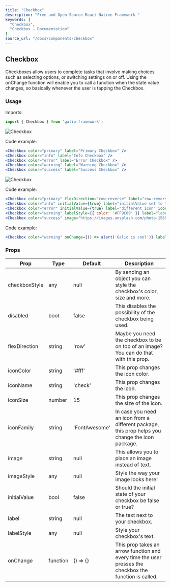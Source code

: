 ```yaml
---
title: "Checkbox"
description: "Free and Open Source React Native Framework "
keywords: [
  "Checkbox",
  "Checkbox – Documentation"
]
source_url: "/docs/components/checkbox"
---
```


## Checkbox

Checkboxes allow users to complete tasks that involve making choices such as selecting options, or switching settings on or off. Using the onChange function will enable you to call a function when the state value changes, so basically whenever the user is tapping the Checkbox.

### Usage

Imports:

```jsx
import { Checkbox } from 'galio-framework';
```

![Checkbox](/img/docs/checkbox/checkbox_simple.png)

Code example:

```jsx
<Checkbox color="primary" label="Primary Checkbox" />
<Checkbox color="info" label="Info Checkbox" />
<Checkbox color="error" label="Error Checkbox" />
<Checkbox color="warning" label="Warning Checkbox" />
<Checkbox color="success" label="Success Checkbox" />
```

![Checkbox](/img/docs/checkbox/checkbox_advanced.png)

Code example:

```jsx
<Checkbox color="primary" flexDirection="row-reverse" label="row-reverse checkbox" />
<Checkbox color="info" initialValue={true} label="initialValue set to true" />
<Checkbox color="error" initialValue={true} label="different icon" iconFamily="font-awesome" iconName="plane" />
<Checkbox color="warning" labelStyle={{ color: '#FF9C09' }} label="labelStyle used here" />
<Checkbox color="success" image="https://images.unsplash.com/photo-1569780655478-ecffea4c165c?ixlib=rb-1.2.1" flexDirection="column-reverse"/>
```

Code example:

```jsx
<Checkbox color="warning" onChange={() => alert('Galio is cool')} label="onChange is here" />
```

### Props


| Prop          | Type    | Default       | Description                                                                                           |
| ------------- | ------- | ------------- | ----------------------------------------------------------------------------------------------------- |
| checkboxStyle | any     | null          | By sending an object you can style the checkbox's color, size and more.                               |
| disabled      | bool    | false         | This disables the possibility of the checkbox being used.                                             |
| flexDirection | string  | 'row'         | Maybe you need the checkbox to be on top of an image? You can do that with this prop.                 |
| iconColor     | string  | '#fff'        | This prop changes the icon color.                                                                     |
| iconName      | string  | 'check'       | This prop changes the icon.                                                                           |
| iconSize      | number  | 15            | This prop changes the size of the icon.                                                               |
| iconFamily    | string  | 'FontAwesome' | In case you need an icon from a different package, this prop helps you change the icon package.       |
| image         | string  | null          | This allows you to place an image instead of text.                                                    |
| imageStyle    | any     | null          | Style the way your image looks here!                                                                  |
| initialValue  | bool    | false         | Should the initial state of your checkbox be false or true?                                           |
| label         | string  | null          | The text next to your checkbox.                                                                       |
| labelStyle    | any     | null          | Style your checkbox's text.                                                                           |
| onChange      | function| () => {}      | This prop takes an arrow function and every time the user presses the checkbox the function is called.|

